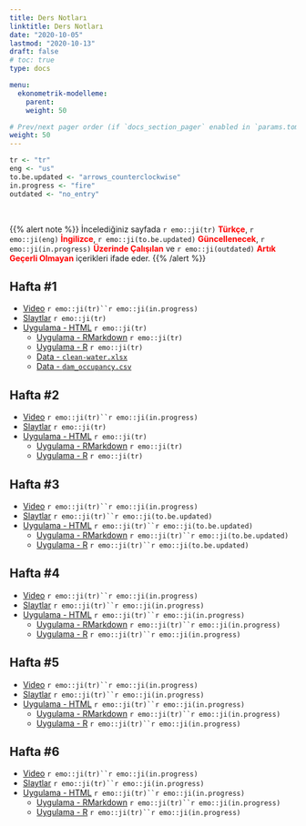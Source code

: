 ```yaml
---
title: Ders Notları
linktitle: Ders Notları
date: "2020-10-05"
lastmod: "2020-10-13"
draft: false
# toc: true
type: docs

menu:
  ekonometrik-modelleme:
    parent: 
    weight: 50

# Prev/next pager order (if `docs_section_pager` enabled in `params.toml`)
weight: 50
---
```


```r
tr <- "tr"
eng <- "us"
to.be.updated <- "arrows_counterclockwise"
in.progress <- "fire"
outdated <- "no_entry"
```

<br>

{{% alert note %}}
İncelediğiniz sayfada `r emo::ji(tr)` <font color="red">**Türkçe**</font>, `r emo::ji(eng)` <font color="red">**İngilizce**</font>, `r emo::ji(to.be.updated)` <font color="red">**Güncellenecek**</font>, `r emo::ji(in.progress)` <font color="red">**Üzerinde Çalışılan**</font> ve `r emo::ji(outdated)` <font color="red">**Artık Geçerli Olmayan**</font> içerikleri ifade eder.
{{% /alert %}}

## Hafta #1
- [Video]() `r emo::ji(tr)``r emo::ji(in.progress)`
- [Slaytlar](`r paste0(zaman.serileri.analizi.path, "Zaman_Serileri_Analizi_-_Hafta_1.pdf")`) `r emo::ji(tr)`
- [Uygulama - HTML](`r paste0(zaman.serileri.analizi.r.link, "Zaman_Serileri_Analizi_-_Hafta_1_Uygulama.html")`) `r emo::ji(tr)`
    + [Uygulama - RMarkdown](`r paste0(zaman.serileri.analizi.r.path, "Hafta_1/", "Zaman_Serileri_Analizi_-_Hafta_1_Uygulama.Rmd")`) `r emo::ji(tr)`
    + [Uygulama - R](`r paste0(zaman.serileri.analizi.r.path, "Hafta_1/", "Zaman_Serileri_Analizi_-_Hafta_1_Uygulama.R")`) `r emo::ji(tr)`
    + [Data - `clean-water.xlsx`](`r paste0(zaman.serileri.analizi.r.path, "Hafta_1/", "clean-water.xlsx")`)
    + [Data - `dam_occupancy.csv`](`r paste0(zaman.serileri.analizi.r.path, "Hafta_1/", "dam_occupancy.csv")`)

## Hafta #2
- [Video]() `r emo::ji(tr)``r emo::ji(in.progress)`
- [Slaytlar](`r paste0(zaman.serileri.analizi.path, "Zaman_Serileri_Analizi_-_Hafta_2.pdf")`) `r emo::ji(tr)`
- [Uygulama - HTML](`r paste0(zaman.serileri.analizi.r.link, "Zaman_Serileri_Analizi_-_Hafta_2_Uygulama.html")`) `r emo::ji(tr)`
    + [Uygulama - RMarkdown](`r paste0(zaman.serileri.analizi.r.path, "Hafta_2/", "Zaman_Serileri_Analizi_-_Hafta_2_Uygulama.Rmd")`) `r emo::ji(tr)`
    + [Uygulama - R](`r paste0(zaman.serileri.analizi.r.path, "Hafta_2/", "Zaman_Serileri_Analizi_-_Hafta_2_Uygulama.R")`) `r emo::ji(tr)`

## Hafta #3
- [Video]() `r emo::ji(tr)``r emo::ji(in.progress)`
- [Slaytlar](`r paste0(zaman.serileri.analizi.path, "Zaman_Serileri_Analizi_-_Hafta_3.pdf")`) `r emo::ji(tr)``r emo::ji(to.be.updated)`
- [Uygulama - HTML](`r paste0(zaman.serileri.analizi.r.link, "Zaman_Serileri_Analizi_-_Hafta_3_Uygulama.html")`) `r emo::ji(tr)``r emo::ji(to.be.updated)`
    + [Uygulama - RMarkdown](`r paste0(zaman.serileri.analizi.r.path, "Hafta_3/", "Zaman_Serileri_Analizi_-_Hafta_3_Uygulama.Rmd")`) `r emo::ji(tr)``r emo::ji(to.be.updated)`
    + [Uygulama - R](`r paste0(zaman.serileri.analizi.r.path, "Hafta_3/", "Zaman_Serileri_Analizi_-_Hafta_3_Uygulama.R")`) `r emo::ji(tr)``r emo::ji(to.be.updated)`

## Hafta #4
- [Video]() `r emo::ji(tr)``r emo::ji(in.progress)`
- [Slaytlar](`r paste0(zaman.serileri.analizi.path, "Zaman_Serileri_Analizi_-_Hafta_4.pdf")`) `r emo::ji(tr)``r emo::ji(in.progress)`
- [Uygulama - HTML](`r paste0(zaman.serileri.analizi.r.link, "Zaman_Serileri_Analizi_-_Hafta_4_Uygulama.html")`) `r emo::ji(tr)``r emo::ji(in.progress)`
    + [Uygulama - RMarkdown](`r paste0(zaman.serileri.analizi.r.path, "Hafta_4/", "Zaman_Serileri_Analizi_-_Hafta_4_Uygulama.Rmd")`) `r emo::ji(tr)``r emo::ji(in.progress)`
    + [Uygulama - R](`r paste0(zaman.serileri.analizi.r.path, "Hafta_4/", "Zaman_Serileri_Analizi_-_Hafta_4_Uygulama.R")`) `r emo::ji(tr)``r emo::ji(in.progress)`

## Hafta #5
- [Video]() `r emo::ji(tr)``r emo::ji(in.progress)`
- [Slaytlar](`r paste0(ekonometrik.modelleme.path, "Ekonometrik_Modelleme_-_Hafta_5.pdf")`) `r emo::ji(tr)``r emo::ji(in.progress)`
- [Uygulama - HTML](`r paste0(ekonometrik.modelleme.r.link, "Ekonometrik_Modelleme_-_Hafta_5_Uygulama.html")`) `r emo::ji(tr)``r emo::ji(in.progress)`
    + [Uygulama - RMarkdown](`r paste0(ekonometrik.modelleme.r.path, "Hafta_5/", "Ekonometrik_Modelleme_-_Hafta_5_Uygulama.Rmd")`) `r emo::ji(tr)``r emo::ji(in.progress)`
    + [Uygulama - R](`r paste0(ekonometrik.modelleme.r.path, "Hafta_5/", "Ekonometrik_Modelleme_-_Hafta_5_Uygulama.R")`) `r emo::ji(tr)``r emo::ji(in.progress)`

## Hafta #6
- [Video]() `r emo::ji(tr)``r emo::ji(in.progress)`
- [Slaytlar](`r paste0(ekonometrik.modelleme.path, "Ekonometrik_Modelleme_-_Hafta_6.pdf")`) `r emo::ji(tr)``r emo::ji(in.progress)`
- [Uygulama - HTML](`r paste0(ekonometrik.modelleme.r.link, "Ekonometrik_Modelleme_-_Hafta_6_Uygulama.html")`) `r emo::ji(tr)``r emo::ji(in.progress)`
    + [Uygulama - RMarkdown](`r paste0(ekonometrik.modelleme.r.path, "Hafta_6/", "Ekonometrik_Modelleme_-_Hafta_6_Uygulama.Rmd")`) `r emo::ji(tr)``r emo::ji(in.progress)`
    + [Uygulama - R](`r paste0(ekonometrik.modelleme.r.path, "Hafta_6/", "Ekonometrik_Modelleme_-_Hafta_6_Uygulama.R")`) `r emo::ji(tr)``r emo::ji(in.progress)`
